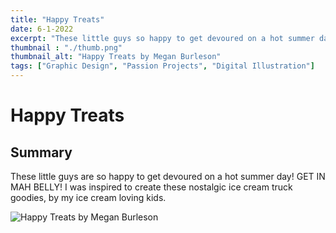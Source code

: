 ```yaml
---
title: "Happy Treats"
date: 6-1-2022
excerpt: "These little guys so happy to get devoured on a hot summer day! GET IN MAH BELLY!"
thumbnail : "./thumb.png"
thumbnail_alt: "Happy Treats by Megan Burleson"
tags: ["Graphic Design", "Passion Projects", "Digital Illustration"]
---
```



# Happy Treats

## Summary
These little guys are so happy to get devoured on a hot summer day! GET IN MAH BELLY! I was inspired to create these nostalgic ice cream truck
goodies, by my ice cream loving kids.

<section className={portfolioStyles.portfolioImage2}>
<img src={happyTreats} alt="Happy Treats by Megan Burleson"/>
</section>
